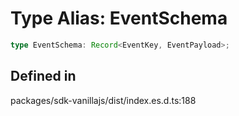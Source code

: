# Type Alias: EventSchema

```ts
type EventSchema: Record<EventKey, EventPayload>;
```

## Defined in

packages/sdk-vanillajs/dist/index.es.d.ts:188
